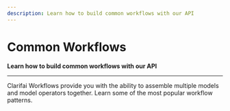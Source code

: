 ```yaml
---
description: Learn how to build common workflows with our API
---
```


# Common Workflows

**Learn how to build common workflows with our API**
<hr />

Clarifai Workflows provide you with the ability to assemble multiple models and model operators together. Learn some of the most popular workflow patterns.


<DocCardList items={useCurrentSidebarCategory().items}/>
